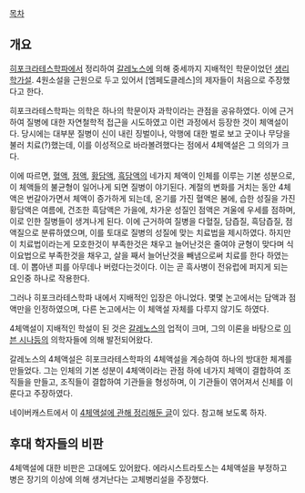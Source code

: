 [[목차]]

== 개요 ==
[[히포크라테스]]학파에서 정리하여 [[갈레노스]]에 의해 중세까지 지배적인 학문이었던 [[생리학]][[가설]]. 4원소설을 근원으로 두고 있어서 [엠페도클레스]의 제자들이 처음으로 주장했다고 한다.

히포크라테스학파는 의학은 하나의 학문이자 과학이라는 관점을 공유하였다. 이에 근거하여 질병에 대한 자연철학적 접근을 시도하였고 이런 과정에서 등장한 것이 체액설이다. 당시에는 대부분 질병이 신이 내린 징벌이나, 악행에 대한 벌로 보고 굿이나 무당을 불러 치료(?)했는데, 이를 이성적으로 바라볼려했다는 점에서 4체액설은 그 의의가 크다.

이에 따르면, [[혈액]], [[점액]], [[황담액]], [[흑담액]]의 네가지 체액이 인체를 이루는 기본 성분으로, 이 체액들의 불균형이 일어나게 되면 질병이 야기된다.
계절의 변화를 거치는 동안 4체액은 번갈아가면서 체액이 증가하게 되는데, 온기를 가진 혈액은 봄에, 습한 성질을 가진 황담액은 여름에, 건조한 흑담액은 가을에, 차가운 성질인 점액은 겨울에 우세를 점하며, 이로 인한 질병들이 생겨나게 된다. 이에 근거하여 질병을 다혈질, 담즙질, 흑담즙질, 점액질으로 분류하였으며, 이를 토대로 질병의 성질에 맞는 치료법을 제시하였다. 하지만 이 치료법이라는게 모호한것이 부족한것은 채우고 늘어난것은 줄여야 균형이 맞다며 식이요법으로 부족한것을 채우고, 살을 째서 늘어난것을 빼냄으로써 치료를 한다 하였는데. 이 뽑아낸 피를 아무데나 버렸다는것이다. 이는 곧 흑사병이 전유럽에 퍼지게 되는 요인중 하나로 작용한다.

그러나 히포크라테스학파 내에서 지배적인 입장은 아니었다. 몇몇 논고에서는 담액과 점액만을 인정하였으며, 다른 논고에서는 이 체액설 자체를 다루지 않기도 하였다.

4체액설이 지배적인 학설이 된 것은 [[갈레노스]]의 업적이 크며, 그의 이론을 바탕으로 [[이븐 시나]]등의 의학자들에 의해 발전되어왔다.

갈레노스의 4체액설은 히포크라테스학파의 4체액설을 계승하여 하나의 방대한 체계를 만들었다.
그는 인체의 기본 성분이 4체액이라는 관점 하에 네가지 체액이 결합하여 조직들을 만들고, 조직들이 결합하여 기관들을 형성하며, 이 기관들이 엮어져서 신체를 이룬다고 주장하였다. 

네이버캐스트에서 이 [http://navercast.naver.com/contents.nhn?rid=21&contents_id=9414 4체액설에 관해 정리해둔 글]이 있다. 참고해 보도록 하자.

== 후대 학자들의 비판 ==

4체액설에 대한 비판은 고대에도 있어왔다. 에라시스트라토스는 4체액설을 부정하고 병은 장기의 이상에 의해 생겨난다는 고체병리설을 주장했다.
